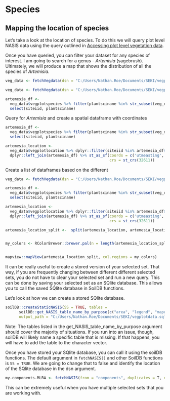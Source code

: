 # Species

## Mapping the location of species

Let's take a look at the location of species. To do this we will query plot level NASIS data using the query outlined in [Accessing plot level vegetation data](#plotveg).

Once you have queried, you can filter your dataset for any species of interest. I am going to search for a genus - *Artemisia* (sagebrush). Ultimately, we will produce a map that shows the distribution of all the species of *Artemisia*. 

```r
veg_data <- fetchVegdata(dsn = "C:/Users/Nathan.Roe/Documents/SEKI/vegplotdata.sqlite", SS = FALSE)
```

```r
veg_data <- fetchVegdata(dsn = "C:/Users/Nathan.Roe/Documents/SEKI/vegplotdata.sqlite", SS = FALSE)

artemesia_df <-
  veg_data$vegplotspecies %>% filter(plantsciname %in% str_subset(veg_data$vegplotspecies$plantsciname, "Artemisia")) %>%
  select(siteiid, plantsciname)
```

Query for *Artemisia* and create a spatial dataframe with coordinates 
```r
artemesia_df <-
  veg_data$vegplotspecies %>% filter(plantsciname %in% str_subset(veg_data$vegplotspecies$plantsciname, "Artemisia")) %>%
  select(siteiid, plantsciname)

artemesia_location <-
  veg_data$vegplotlocation %>% dplyr::filter(siteiid %in% artemesia_df$siteiid) %>% select(siteiid, utmzone, utmeasting, utmnorthing) %>%
  dplyr::left_join(artemesia_df) %>% st_as_sf(coords = c('utmeasting', 'utmnorthing'),
                                              crs = st_crs(32611))
```

Create a list of dataframes based on the different 



```r
veg_data <- fetchVegdata(dsn = "C:/Users/Nathan.Roe/Documents/SEKI/vegplotdata.sqlite", SS = FALSE)

artemesia_df <-
  veg_data$vegplotspecies %>% filter(plantsciname %in% str_subset(veg_data$vegplotspecies$plantsciname, "Artemisia")) %>%
  select(siteiid, plantsciname)

artemesia_location <-
  veg_data$vegplotlocation %>% dplyr::filter(siteiid %in% artemesia_df$siteiid) %>% select(siteiid, utmzone, utmeasting, utmnorthing) %>%
  dplyr::left_join(artemesia_df) %>% st_as_sf(coords = c('utmeasting', 'utmnorthing'),
                                              crs = st_crs(32611))

artemesia_location_split <-  split(artemesia_location, artemesia_location$plantsciname)


my_colors <- RColorBrewer::brewer.pal(n = length(artemesia_location_split), name = 'Set1')


mapview::mapView(artemesia_location_split, col.regions = my_colors)
```






It can be really useful to create a stored version of your selected set. That way, if you are frequently changing between different different selected sets, you do not have to clear your selected set and run a new query. This can be done by saving your selected set as an SQlite database. This allows you to call the saved SQlite database in SoilDB functions.

Let's look at how we can create a stored SQlite database. 

```r
soilDB::createStaticNASIS(SS = TRUE, tables = 
      soilDB::get_NASIS_table_name_by_purpose(c("area", "legend", "mapunit", "datamapunit", "component", "metadata", "lookup", "nasis")),
      output_path = "C:/Users/Nathan.Roe/Documents/SEKI/vegplotdata.sqlite")
```

Note: The tables listed in the get_NASIS_table_name_by_purpose argument should cover the majority of situations. If you run into an issue, though, soilDB will likely name a specific table that is missing. If that happens, you will have to add the table to the character vector. 

Once you have stored your SQlite database, you can call it using the soilDB functions. The default argument in ```fetchNASIS()``` and other SoilDB functions is ```SS = TRUE```. We are going to change that to false and identify the location of the SQlite database in the dsn argument. 

```r
my.components.MLRA <- fetchNASIS(from = "components", duplicates = T, dsn = "C:/Users/Nathan.Roe/Documents/SEKI/vegplotdata.sqlite", SS = FALSE)
```

This can be extremely useful when you have multiple selected sets that you are working with. 